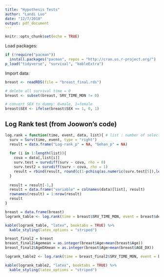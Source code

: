 ```yaml
---
title: "Hypothesis Tests"
author: "Landi Luo"
date: "12/7/2018"
output: pdf_document
---
```


```r
knitr::opts_chunk$set(echo = TRUE)
```

Load packages:
```r
if (!require("pacman"))  
  install.packages("pacman", repos = "http://cran.us.r-project.org/")
p_load("tidyverse", "survival", "kableExtra")
```

Import data:
```r
breast <- readRDS(file = "breast_final.rds")

# delete all survival time = 0
breast <- subset(breast, SRV_TIME_MON != 0)

# convert SEX to dummy: 0=male, 1=female
breast$SEX <- ifelse(breast$SEX == 1, 0, 1)
```

## Log Rank test (from Joowon's code)
```r
log.rank = function(time, event, data, list){ # list : number of selected column
  surv = Surv(time, event, type = "right")
  result = data.frame("Log-rank_p" = NA, "Gehan_p" = NA)
  
  for (i in 1:length(list)){
    cova = data[,list[i]]
    surv.test = survdiff(surv ~ cova, rho = 0)
    surv.test2 = survdiff(surv ~ cova, rho = 1)
    result = rbind(result, round(c(1-pchisq(as.numeric(surv.test[5]),length(unique(cova))-1), 1-pchisq(as.numeric(surv.test2[5]),length(unique(cova))-1)),4))
  }
  
  result = result[-1,]
  result = data.frame("variable" = colnames(data)[list], result)
  rownames(result) = 1:nrow(result)
  result
}

breast = data.frame(breast)
logrank_table <- log.rank(time = breast$SRV_TIME_MON, event = breast$delta, data = breast, list = c(1,3,4,6,12:15))

kable(logrank_table, "latex", booktabs = TRUE) %>%
  kable_styling(latex_options = "striped")

breast_final2 = breast
breast_final2$Agemean = as.integer(breast$Age>mean(breast$Age))
breast_final2$AgeDXmean = as.integer(breast$Age>mean(breast$AGE_DX))

logrank_table2 <- log.rank(time = breast_final2$SRV_TIME_MON, event = breast_final2$delta, data = breast_final2, list = c(1,3,4,6,12:17))

kable(logrank_table2, "latex", booktabs = TRUE) %>%
  kable_styling(latex_options = "striped")
```


